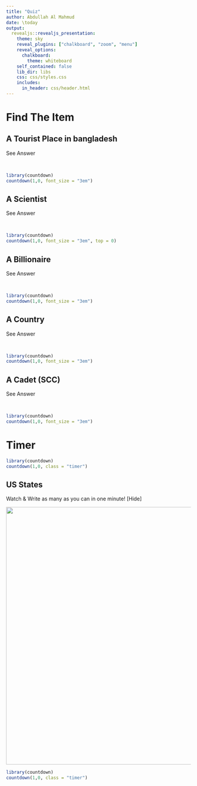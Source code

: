 ```yaml
---
title: "Quiz"
author: Abdullah Al Mahmud
date: \today
output: 
  revealjs::revealjs_presentation:
    theme: sky
    reveal_plugins: ["chalkboard", "zoom", "menu"]
    reveal_options:
      chalkboard:
        theme: whiteboard
    self_contained: false
    lib_dir: libs
    css: css/styles.css
    includes:
      in_header: css/header.html
---
```


# Find The Item

## A Tourist Place in bangladesh

<div onclick="klikaj('tour')"><span>See Answer</span></div>
<div id="tour" style="visibility: hidden">
The Sundarbans
</div>
<script>
function klikaj(i) {
    document.getElementById(i).style.visibility='visible';
}
</script>

```r
library(countdown)
countdown(1,0, font_size = "3em")
```

## A Scientist

<div onclick="klikaj('Scientist')"><span>See Answer</span></div>
<div id="Scientist" style="visibility: hidden">
Galileo Galilei
</div>
<script>
function klikaj(i) {
    document.getElementById(i).style.visibility='visible';
}
</script>

```r
library(countdown)
countdown(1,0, font_size = "3em", top = 0)
```

## A Billionaire

<div onclick="klikaj('Scientist')"><span>See Answer</span></div>
<div id="Scientist" style="visibility: hidden">
Galileo Galilei
</div>
<script>
function klikaj(i) {
    document.getElementById(i).style.visibility='visible';
}
</script>

```r
library(countdown)
countdown(1,0, font_size = "3em")
```

## A Country

<div onclick="klikaj('Country')"><span>See Answer</span></div>
<div id="Country" style="visibility: hidden">
Kazakhstan
</div>
<script>
function klikaj(i) {
    document.getElementById(i).style.visibility='visible';
}
</script>

```r
library(countdown)
countdown(1,0, font_size = "3em")
```

## A Cadet (SCC)

<div onclick="klikaj('Cadet')"><span>See Answer</span></div>
<div id="Cadet" style="visibility: hidden">
Labib (XII)
</div>
<script>
function klikaj(i) {
    document.getElementById(i).style.visibility='visible';
}
</script>

```r
library(countdown)
countdown(1,0, font_size = "3em")
```

# Timer

```r
library(countdown)
countdown(1,0, class = "timer")
```

## US States

<div onclick="klikaj('us_states')"><span>Watch & Write as many as you can in one minute! [Hide]</span></div>
<div id="us_states" style="visibility: visible">
<img class="plain" src="img/us_states.png" width="700">
</div>
<script>
function klikaj(i) {
    document.getElementById(i).style.visibility='hidden';
}
</script>

```r
library(countdown)
countdown(1,0, class = "timer")
```

